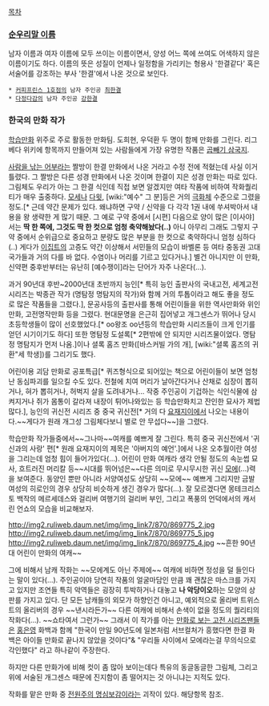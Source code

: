 [[목차]]
=== [[순우리말 이름]] ===
남자 이름과 여자 이름에 모두 쓰이는 이름이면서, 양성 어느 쪽에 쓰여도 어색하지 않은 이름이기도 하다. 이름의 뜻은 성질이 언제나 일정함을 가리키는 형용사 '한결같다' 혹은 서술어를 강조하는 부사 '한결'에서 나온 것으로 보인다.

 * [[커피프린스 1호점]]의 남자 주인공 [[최한결]]
 * [[다정다감]]의 남자 주인공 [[강한결]]

=== 한국의 만화 작가 ===
[[학습만화]] 위주로 주로 활동한 만화팀. 도희현, 우덕환 두 명이 함께 만화를 그린다. 리그베다 위키에 항목까지 만들어져 있는 사람들에게 가장 유명한 작품은 [[곱빼기 삼국지]]. 

[[사람을 낚는 어부]]라는 짤방이 한결 만화에서 나온 거라고 수정 전에 적혔는데 사실 이거 틀렸다. 그 짤방은 다른 성경 만화에서 나온 것이며 한결이 지은 성경 만화는 따로 있다. 그림체도 우리가 아는 그 한결 식인데 직접 보면 알겠지만 여타 작품에 비하여 작화퀄리티가 매우 출중하다. [[모세]]나 [[다윗]], [wiki:"예수" 그 분]등은 거의 [[극화체]] 수준으로 그렸을 정도.[* 근데 약간 문제가 있다. 왜냐하면 구약 / 신약을 다 각각 1권 내에 쑤셔박아서 내용을 왕 생략한 게 많기 때문. 그 예로 구약 중에서 [시편] 다음으로 양이 많은 [이사야] 서는 '''딱 한 쪽에, 그것도 딱 한 컷으로 엄청 축약해놨다(..)''' 아니 아무리 그래도 그렇지 구약 중에서 순위급으로 중요하고 분량도 많은 부분을 한 컷으로 축약하다니 엄청 심하다(..) 게다가 [[이집트]]의 고증도 약간 이상해서 서민들의 모습이 바벨론 등 여타 중동권 고대 국가들과 거의 다를 바 없다. 수염이나 머리를 기르고 있다거나.] 별건 아니지만 이 만화, 신약편 중후반부터는 유난히 [예수쟁이]라는 단어가 자주 나온다(...).

과거 90년대 후반~2000년대 초반까지 능인[* 특히 능인 출판사의 국내고전, 세계고전 시리즈는 박종관 작가 (명탐정 명탐지의 작가)와 함께 거의 투톱이라고 해도 좋을 정도로 많은 작품들을 그렸다.], 문공사등의 출판사를 통해 어린이들을 위한 역사만화와 위인만화, 고전명작만화 등을 그렸다. 현대문명을 은근히 집어넣고 개그센스가 뛰어나 당시 초등학생들이 많이 선호했었다.[* oo왕조 oo년등의 학습만화 시리즈들이 크게 인기를 얻던 시기이기도 하다] 또한 명탐정 도설록[* 2편밖에 안 되지만 시리즈물이었다. 명탐정 명탐지가 먼저 나옴.]이나 셜록 홈즈 만화([바스커빌 가의 개], [wiki:"셜록 홈즈의 귀환"세 학생])를 그리기도 했다. 

어린이용 괴담 만화로 공포특급[* 퀴즈형식으로 되어있는 책으로 어린이들이 보면 엄청난 동심파괴를 일으킬 수도 있다. 전철에 치여 머리가 날아간다거나 산채로 심장이 뽑히거나, 혀가 뽑히거나, 허벅지 살을 도려내거나... 작중 주인공이 기겁하는 식인식물에 삼켜지거나 쥐가 몸통이 갈라져 내장이 튀어나와있는 등 학습만화치고 잔인한 묘사가 제법 많다.], 능인의 귀신전 시리즈 중 중국 귀신전[* 거의 다 [[요재지이]]에서 나오는 내용이다.~~게다가 원래 개그성 그림체다보니 별로 안 무섭다~~]을 그렸다.



학습만화 작가들중에서~~그나마~~여캐를 예쁘게 잘 그린다. 특히 중국 귀신전에서 '귀신과의 사랑' 편[* 원래 요재지이의 제목은 '아버지의 예언'.]에서 나온 오추월이란 여성을 그리는데 엄청 힘이 들어가있다(...). 어린이 만화 여캐라 생각 안될 정도의 속눈썹 묘사, 흐트러진 머리칼 등~~시대를 뛰어넘은~~다른 의미로 무시무시한 귀신 [[모에]](...)력을 보여준다. 동양인 뿐만 아니라 서양여성도 상당히 ~~모에~~ 예쁘게 그리지만 금발여성의 히로인의 경우 상당히 비슷하게 생긴 경우가 많다(...). 잘 모르겠다면 몽테크리스토 백작의 메르세데스와 걸리버 여행기의 걸리버 부인, 그리고 폭풍의 언덕에서의 캐서린 언쇼의 모습을 비교해보자.

http://img2.ruliweb.daum.net/img/img_link7/870/869775_2.jpg
http://img2.ruliweb.daum.net/img/img_link7/870/869775_5.jpg
http://img2.ruliweb.daum.net/img/img_link7/870/869775_4.jpg
~~흔한 90년대 어린이 만화의 여캐~~

그에 비해서 남캐 작화는 ~~모에계도 아닌 주제에~~ 여캐에 비하면 정성을 덜 들인다는 말이 있다(...). 주인공이야 당연히 작품의 얼굴마담인 만큼 꽤 괜찮은 마스크를 가지고 있지만 조연들 특히 악역들은 굉장히 투박하거나 대놓고 '''나 악당이오'''하는 모양의 상판를 가지고 있다. 단 모든 남캐들의 외모가 하향인건 아니고, 예외적으로 올리버 트위스트의 올리버의 경우 ~~낸시라든가~~ 다른 여캐에 비해서 손색이 없을 정도의 퀄리티의 작화다(...). ~~쇼타여서 그런가~~ 그래서 이 작가를 아는 [[만화로 보는 고전 시리즈]]팬들은 [[홍은영]] 화백과 함께 "한국이 만일 90년도에 일본처럼 서브컬처가 흥했다면 한결 화백은 아이들 만화로 끝나지 않았을 것이다"& "우리들 사이에서 모에라는걸 무의식으로 각인했다" 라고 하나같이 주장한다.

하지만 다른 만화가에 비해 컷이 좀 많아 보이는데다 특유의 동글동글한 그림체, 그리고 위에 서술된 개그센스 때문에 진지함이 좀 떨어지는 것 아니냐는 지적도 있다.

작화를 맡은 만화 중 [[전원주의 명심보감]]이라는 괴작이 있다. 해당항목 참조. 
